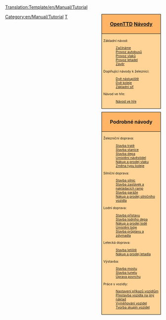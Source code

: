 <noinclude>[[Translation:Template/en/Manual/Tutorial]]</noinclude><noinclude>{{cs/Překlad|origin= Template:en/Manual/Tutorial
|from  = en
|to    = cs
|Percentage =90
}}</noinclude>
<div style="float:right; padding-left:12px; background:none;">
<div style="width:180px; border:1px solid #000000; background:#ffb466; padding:5px; -moz-border-radius-topleft:5px; -moz-border-radius-topright:5px; font-size: 12pt;">
<center><strong><font size="3">[[cs/Manual/Main Page|OpenTTD]] [[cs/Manual/Tutorial/Main Page|Návody]]</font></strong></center>
</div>
<div style="width:180px;  border:1px solid black; border-top-width: 0px; background:#ffd496; padding:5px; font-size: 8pt;">

Základní návod:
:[[cs/Manual/Tutorial/Main Page|Začínáme]]
:[[cs/Manual/Tutorial/Autobusy|Provoz autobusů]]
:[[cs/Manual/Tutorial/Vlaky|Provoz vlaků]]
:[[cs/Manual/Tutorial/Letadla|Provoz letadel]]
:[[cs/Manual/Tutorial/Závěr|Závěr]]
Doplňující návody k železnici:
:[[cs/Manual/Tutorial/Dvě nástupiště|Dvě nástupiště]]
:[[cs/Manual/Tutorial/Dvě koleje|Dvě koleje]]
:[[cs/Manual/Tutorial/Základní síť|Základní síť]]
Návod ve hře:
:[[cs/Návod ve hře|Návod ve hře]]

</div>

<div style="width:180px; border:1px solid #000000; background:#ffb466; padding:5px; font-size: 12pt; margin-top: 10px;">
<center><strong><font size="3">Podrobné návody</font></strong></center>
</div>
<div style="width:180px;  border:1px solid black; border-top-width: 0px; background:#ffd496; padding:5px; -moz-border-radius-bottomleft:5px; -moz-border-radius-bottomright:8px; font-size: 8pt;">
<span style="font-weight:bold;">

Železniční doprava:
:[[cs/Manual/Stavba tratě|Stavba tratě]]
:[[cs/Stavba železniční stanice|Stavba stanice]]
:[[cs/Stavba depa|Stavba depa]]
:[[cs/Umístění návěstidel|Umístění návěstidel]]
:[[cs/Manual/Nákup vlaků|Nákup a prodej vlaku]]
:[[cs/Změna typu koleje|Změna typu koleje]]

Silniční doprava:
:[[cs/Manual/Stavba silnic|Stavba silnic]]
:[[cs/Stavba zastávek a nakládacích ramp|Stavba zastávek a nakládacích ramp]]
:[[cs/Stavba garáže|Stavba garáže]]
:[[cs/Nákup silničního vozidla|Nákup a prodej silničního vozidla]]

Lodní doprava:
:[[cs/Stavba přístavu|Stavba přístavu]]
:[[cs/Stavba lodního depa|Stavba lodního depa]]
:[[cs/Nákup lodě|Nákup a prodej lodě]]
:[[cs/Umístění bóje|Umístění bóje]]
:[[cs/Stavba průplavu|Stavba průplavu a zdymadla]]

Letecká doprava:
:[[cs/Stavba letiště|Stavba letiště]]
:[[cs/Nákup letadla|Nákup a prodej letadla]]

Výstavba:
:[[cs/Stavba mostu|Stavba mostu]]
:[[cs/Stavba tunelu|Stavba tunelu]]
:[[cs/Úprava povrchu|Úprava povrchu]]

Práce s vozidly:
:[[cs/Příkazy|Nastavení příkazů vozidlům]]
:[[cs/Přestavba|Přestavba vozidla na jiný náklad]]
:[[cs/Vyměňování vozidel|Vyměňování vozidel]]
:[[cs/Skupiny vozidel|Tvorba skupin vozidel]]

</span>
</div>
</div>[[Category:en/Manual/Tutorial]]

[[Category:en/Manual/Base Set/Navigation|T]]